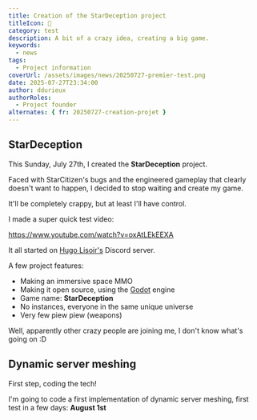 ```yaml
---
title: Creation of the StarDeception project
titleIcon: 🗽
category: test
description: A bit of a crazy idea, creating a big game.
keywords:
  - news
tags:
  - Project information
coverUrl: /assets/images/news/20250727-premier-test.png
date: 2025-07-27T23:34:00
author: ddurieux
authorRoles:
  - Project founder
alternates: { fr: 20250727-creation-projet }
---
```


## StarDeception

This Sunday, July 27th, I created the **StarDeception** project.

Faced with StarCitizen's bugs and the engineered gameplay that clearly doesn't want to happen, I decided to stop waiting and create my game.

It'll be completely crappy, but at least I'll have control.

I made a super quick test video:

https://www.youtube.com/watch?v=oxAtLEkEEXA

It all started on [Hugo Lisoir's](https://www.youtube.com/@hugolisoiryoutube) Discord server.

A few project features:

- Making an immersive space MMO
- Making it open source, using the [Godot](https://godotengine.org/) engine
- ​​Game name: **StarDeception**
- No instances, everyone in the same unique universe
- Very few piew piew (weapons)

Well, apparently other crazy people are joining me, I don't know what's going on :D

## Dynamic server meshing

First step, coding the tech!

I'm going to code a first implementation of dynamic server meshing, first test in a few days: **August 1st**
